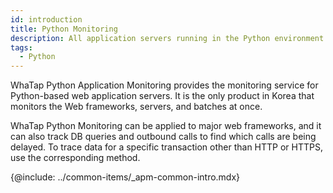 ```yaml
---
id: introduction
title: Python Monitoring
description: All application servers running in the Python environment can be monitored.
tags:
  - Python
---
```



WhaTap Python Application Monitoring provides the monitoring service for Python-based web application servers. It is the only product in Korea that monitors the Web frameworks, servers, and batches at once.

WhaTap Python Monitoring can be applied to major web frameworks, and it can also track DB queries and outbound calls to find which calls are being delayed. To trace data for a specific transaction other than HTTP or HTTPS, use the corresponding method. 

<!-- {@video: https://www.whatap.io/video/product/ko/app_python_webframework.mp4} -->

{@include: ../common-items/_apm-common-intro.mdx}  
